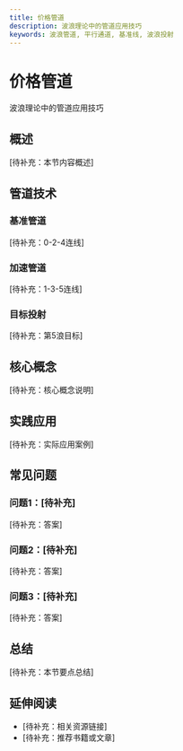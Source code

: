 ```yaml
---
title: 价格管道
description: 波浪理论中的管道应用技巧
keywords: 波浪管道, 平行通道, 基准线, 波浪投射
---
```


# 价格管道

波浪理论中的管道应用技巧

## 概述

[待补充：本节内容概述]

## 管道技术

### 基准管道
[待补充：0-2-4连线]

### 加速管道
[待补充：1-3-5连线]

### 目标投射
[待补充：第5浪目标]

## 核心概念

[待补充：核心概念说明]

## 实践应用

[待补充：实际应用案例]

## 常见问题

### 问题1：[待补充]
[待补充：答案]

### 问题2：[待补充]
[待补充：答案]

### 问题3：[待补充]
[待补充：答案]

## 总结

[待补充：本节要点总结]

## 延伸阅读

- [待补充：相关资源链接]
- [待补充：推荐书籍或文章]
